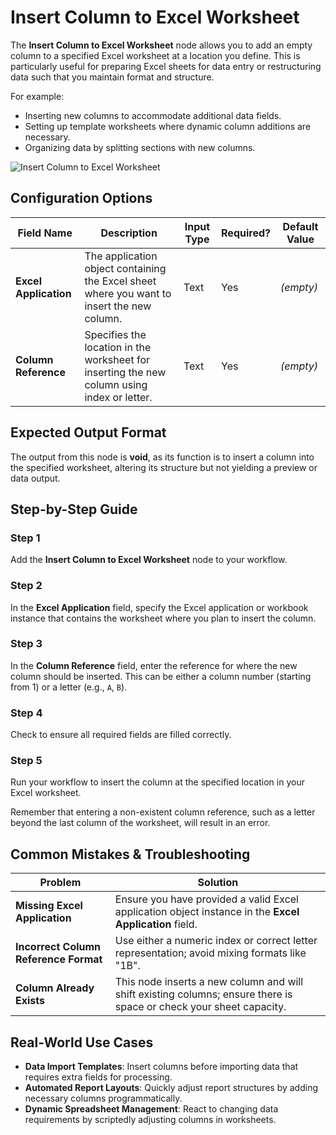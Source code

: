 
# Insert Column to Excel Worksheet

The **Insert Column to Excel Worksheet** node allows you to add an empty column to a specified Excel worksheet at a location you define. This is particularly useful for preparing Excel sheets for data entry or restructuring data such that you maintain format and structure.

For example:

- Inserting new columns to accommodate additional data fields.
- Setting up template worksheets where dynamic column additions are necessary.
- Organizing data by splitting sections with new columns.

![Insert Column to Excel Worksheet](./insert-column-to-excel-worksheet.png)

## Configuration Options

| Field Name            | Description                                                                                 | Input Type | Required? | Default Value |
| --------------------- | ------------------------------------------------------------------------------------------- | ---------- | --------- | ------------- |
| **Excel Application** | The application object containing the Excel sheet where you want to insert the new column.  | Text       | Yes       | _(empty)_     |
| **Column Reference**  | Specifies the location in the worksheet for inserting the new column using index or letter. | Text       | Yes       | _(empty)_     |

## Expected Output Format

The output from this node is **void**, as its function is to insert a column into the specified worksheet, altering its structure but not yielding a preview or data output.

## Step-by-Step Guide

<Steps>

### Step 1

Add the **Insert Column to Excel Worksheet** node to your workflow.

### Step 2

In the **Excel Application** field, specify the Excel application or workbook instance that contains the worksheet where you plan to insert the column.

### Step 3

In the **Column Reference** field, enter the reference for where the new column should be inserted. This can be either a column number (starting from 1) or a letter (e.g., `A`, `B`).

### Step 4

Check to ensure all required fields are filled correctly.

### Step 5

Run your workflow to insert the column at the specified location in your Excel worksheet.

</Steps>

<Callout type="info" title="Note">
  Remember that entering a non-existent column reference, such as a letter
  beyond the last column of the worksheet, will result in an error.
</Callout>

## Common Mistakes & Troubleshooting

| Problem                               | Solution                                                                                                            |
| ------------------------------------- | ------------------------------------------------------------------------------------------------------------------- |
| **Missing Excel Application**         | Ensure you have provided a valid Excel application object instance in the **Excel Application** field.              |
| **Incorrect Column Reference Format** | Use either a numeric index or correct letter representation; avoid mixing formats like "1B".                        |
| **Column Already Exists**             | This node inserts a new column and will shift existing columns; ensure there is space or check your sheet capacity. |

## Real-World Use Cases

- **Data Import Templates**: Insert columns before importing data that requires extra fields for processing.
- **Automated Report Layouts**: Quickly adjust report structures by adding necessary columns programmatically.
- **Dynamic Spreadsheet Management**: React to changing data requirements by scriptedly adjusting columns in worksheets.

